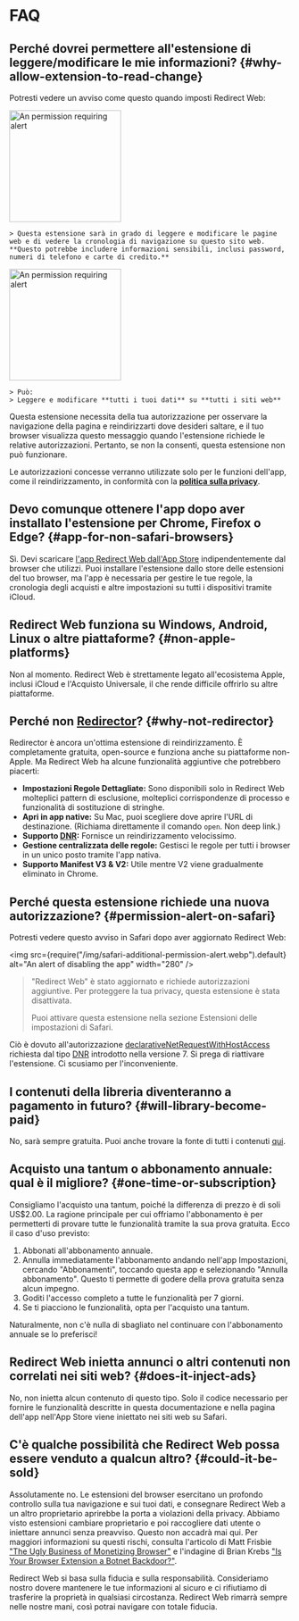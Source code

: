 
# FAQ

## Perché dovrei permettere all'estensione di leggere/modificare le mie informazioni? {#why-allow-extension-to-read-change}

Potresti vedere un avviso come questo quando imposti Redirect Web:

<IfBrowserStore stores='appStore'>
    <Image src={PermissionAlertSafari} alt="An permission requiring alert" width="200" margin="0 0 16px 0" hasShadow={true} />

    > Questa estensione sarà in grado di leggere e modificare le pagine web e di vedere la cronologia di navigazione su questo sito web. **Questo potrebbe includere informazioni sensibili, inclusi password, numeri di telefono e carte di credito.**
</IfBrowserStore>

<IfBrowserStore stores='appStore' includes={false}>
    <Image src={PermissionAlertChrome} alt="An permission requiring alert" height="200" hasRoundedCorners={true} hasShadow={true} margin="0 0 16px 0" />

    > Può:
    > Leggere e modificare **tutti i tuoi dati** su **tutti i siti web**
</IfBrowserStore>

Questa estensione necessita della tua autorizzazione per osservare la navigazione della pagina e reindirizzarti dove desideri saltare, e il tuo browser visualizza questo messaggio quando l'estensione richiede le relative autorizzazioni. Pertanto, se non la consenti, questa estensione non può funzionare.

Le autorizzazioni concesse verranno utilizzate solo per le funzioni dell'app, come il reindirizzamento, in conformità con la **[politica sulla privacy](./privacy-policy)**.

## Devo comunque ottenere l'app dopo aver installato l'estensione per Chrome, Firefox o Edge? {#app-for-non-safari-browsers}

Sì. Devi scaricare [l'app Redirect Web dall'App Store](https://apps.apple.com/app/id1571283503) indipendentemente dal browser che utilizzi. Puoi installare l'estensione dallo store delle estensioni del tuo browser, ma l'app è necessaria per gestire le tue regole, la cronologia degli acquisti e altre impostazioni su tutti i dispositivi tramite iCloud.

## Redirect Web funziona su Windows, Android, Linux o altre piattaforme? {#non-apple-platforms}

Non al momento. Redirect Web è strettamente legato all'ecosistema Apple, inclusi iCloud e l'Acquisto Universale, il che rende difficile offrirlo su altre piattaforme.

## Perché non [Redirector](https://github.com/einaregilsson/Redirector)? {#why-not-redirector}

Redirector è ancora un'ottima estensione di reindirizzamento. È completamente gratuita, open-source e funziona anche su piattaforme non-Apple. Ma Redirect Web ha alcune funzionalità aggiuntive che potrebbero piacerti:

*   **Impostazioni Regole Dettagliate:** Sono disponibili solo in Redirect Web molteplici pattern di esclusione, molteplici corrispondenze di processo e funzionalità di sostituzione di stringhe.
*   **Apri in app native:** Su Mac, puoi scegliere dove aprire l'URL di destinazione. (Richiama direttamente il comando `open`. Non deep link.)
*   **Supporto [DNR](https://blog.mozilla.org/addons/2023/05/17/declarativenetrequest-available-in-firefox/):** Fornisce un reindirizzamento velocissimo.
*   **Gestione centralizzata delle regole:** Gestisci le regole per tutti i browser in un unico posto tramite l'app nativa.
*   **Supporto Manifest V3 & V2:** Utile mentre V2 viene gradualmente eliminato in Chrome.

## Perché questa estensione richiede una nuova autorizzazione? {#permission-alert-on-safari}

Potresti vedere questo avviso in Safari dopo aver aggiornato Redirect Web:

<img src={require("/img/safari-additional-permission-alert.webp").default} alt="An alert of disabling the app" width="280" />

> "Redirect Web" è stato aggiornato e richiede autorizzazioni aggiuntive. Per proteggere la tua privacy, questa estensione è stata disattivata.
>
> Puoi attivare questa estensione nella sezione Estensioni delle impostazioni di Safari.

Ciò è dovuto all'autorizzazione [declarativeNetRequestWithHostAccess](https://developer.apple.com/documentation/safariservices/safari_web_extensions/blocking_content_with_your_safari_web_extension) richiesta dal tipo [DNR](./rule-settings#type) introdotto nella versione 7. Si prega di riattivare l'estensione. Ci scusiamo per l'inconveniente.

## I contenuti della libreria diventeranno a pagamento in futuro? {#will-library-become-paid}

No, sarà sempre gratuita. Puoi anche trovare la fonte di tutti i contenuti [qui](https://github.com/mshibanami/redirect-web/tree/main/library).

## Acquisto una tantum o abbonamento annuale: qual è il migliore? {#one-time-or-subscription}

Consigliamo l'acquisto una tantum, poiché la differenza di prezzo è di soli US$2.00.
La ragione principale per cui offriamo l'abbonamento è per permetterti di provare tutte le funzionalità tramite la sua prova gratuita. Ecco il caso d'uso previsto:

1.  Abbonati all'abbonamento annuale.
2.  Annulla immediatamente l'abbonamento andando nell'app Impostazioni, cercando "Abbonamenti", toccando questa app e selezionando "Annulla abbonamento". Questo ti permette di godere della prova gratuita senza alcun impegno.
3.  Goditi l'accesso completo a tutte le funzionalità per 7 giorni.
4.  Se ti piacciono le funzionalità, opta per l'acquisto una tantum.

Naturalmente, non c'è nulla di sbagliato nel continuare con l'abbonamento annuale se lo preferisci!

## Redirect Web inietta annunci o altri contenuti non correlati nei siti web? {#does-it-inject-ads}

No, non inietta alcun contenuto di questo tipo. Solo il codice necessario per fornire le funzionalità descritte in questa documentazione e nella pagina dell'app nell'App Store viene iniettato nei siti web su Safari.

## C'è qualche possibilità che Redirect Web possa essere venduto a qualcun altro? {#could-it-be-sold}

Assolutamente no. Le estensioni del browser esercitano un profondo controllo sulla tua navigazione e sui tuoi dati, e consegnare Redirect Web a un altro proprietario aprirebbe la porta a violazioni della privacy. Abbiamo visto estensioni cambiare proprietario e poi raccogliere dati utente o iniettare annunci senza preavviso. Questo non accadrà mai qui. Per maggiori informazioni su questi rischi, consulta l'articolo di Matt Frisbie ["The Ugly Business of Monetizing Browser"](https://mattfrisbie.substack.com/p/the-ugly-business-of-monetizing-browser) e l'indagine di Brian Krebs ["Is Your Browser Extension a Botnet Backdoor?"](https://krebsonsecurity.com/2021/03/is-your-browser-extension-a-botnet-backdoor/).

Redirect Web si basa sulla fiducia e sulla responsabilità. Consideriamo nostro dovere mantenere le tue informazioni al sicuro e ci rifiutiamo di trasferire la proprietà in qualsiasi circostanza. Redirect Web rimarrà sempre nelle nostre mani, così potrai navigare con totale fiducia.